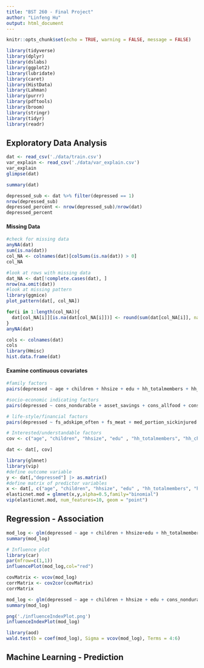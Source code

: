 ```yaml
---
title: "BST 260 - Final Project"
author: "Linfeng Hu"
output: html_document
---
```


```r
knitr::opts_chunk$set(echo = TRUE, warning = FALSE, message = FALSE)
```

```r
library(tidyverse) 
library(dplyr)
library(dslabs)
library(ggplot2)
library(lubridate) 
library(caret)
library(HistData)
library(Lahman)
library(purrr)
library(pdftools)
library(broom)
library(stringr)
library(tidyr)
library(readr)
```


## Exploratory Data Analysis
```r
dat <- read_csv('./data/train.csv')
var_explain <- read_csv('./data/var_explain.csv')
var_explain
glimpse(dat)
```


```r
summary(dat)
```

```r
depressed_sub <- dat %>% filter(depressed == 1)
nrow(depressed_sub)
depressed_percent <- nrow(depressed_sub)/nrow(dat)
depressed_percent
```

#### Missing Data
```r
#check for missing data
anyNA(dat)
sum(is.na(dat))
col_NA <- colnames(dat)[colSums(is.na(dat)) > 0]
col_NA
```

```r
#look at rows with missing data
dat_NA <- dat[!complete.cases(dat), ]
nrow(na.omit(dat))
#look at missing pattern
library(ggmice)
plot_pattern(dat[, col_NA])
```

```r
for(i in 1:length(col_NA)){
  dat[col_NA[i]][is.na(dat[col_NA[i]])] <- round(sum(dat[col_NA[i]], na.rm=TRUE)/nrow(dat))
}
anyNA(dat)
```

```r
cols <- colnames(dat)
cols
library(Hmisc)
hist.data.frame(dat)
```

#### Examine continuous covariates
```r
#family factors
pairs(depressed ~ age + children + hhsize + edu + hh_totalmembers + hh_children, dat)

#socio-economic indicating factors
pairs(depressed ~ cons_nondurable + asset_savings + cons_allfood + cons_med_total + cons_ed + cons_social + ent_total_cost, dat)

# life-style/financial factors
pairs(depressed ~ fs_adskipm_often + fs_meat + med_portion_sickinjured + ed_sch_missedpc + durable_investment, dat)
```


```r
# Interested/understandable factors
cov <- c("age", "children", "hhsize", "edu" , "hh_totalmembers", "hh_children", "cons_nondurable", "asset_savings", "cons_allfood", "cons_med_total", "cons_ed", "cons_social", "ent_total_cost", "fs_adskipm_often", "fs_meat", "med_portion_sickinjured", "ed_sch_missedpc", "durable_investment", "femaleres", "married", "depressed")

dat <- dat[, cov]
```


```r
library(glmnet)
library(vip)
#define outcome variable
y <- dat[,"depressed"] |> as.matrix()
#define matrix of predictor variables
x <- dat[, c("age", "children", "hhsize", "edu" , "hh_totalmembers", "hh_children", "cons_nondurable", "asset_savings", "cons_allfood", "cons_med_total", "cons_ed", "cons_social", "ent_total_cost", "fs_adskipm_often", "fs_meat", "med_portion_sickinjured", "ed_sch_missedpc", "durable_investment", "femaleres", "married")] |> as.matrix()
elasticnet.mod = glmnet(x,y,alpha=0.5,family="binomial")
vip(elasticnet.mod, num_features=10, geom = "point")
```


## Regression - Association
```r
mod_log <- glm(depressed ~ age + children + hhsize+edu + hh_totalmembers+ hh_children+ cons_nondurable+ asset_savings + cons_allfood+ cons_med_total+ cons_ed+ cons_social+ ent_total_cost+ fs_adskipm_often  + fs_meat + med_portion_sickinjured+ ed_sch_missedpc+ durable_investment+ femaleres + married, data = dat, family = "binomial")
summary(mod_log)

# Influence plot
library(car)
par(mfrow=c(1,1))
influencePlot(mod_log,col="red")
```

```r
covMatrix <- vcov(mod_log)
corrMatrix <- cov2cor(covMatrix)
corrMatrix 
```


```r
mod_log <- glm(depressed ~ age + children + hhsize + edu + cons_nondurable+ asset_savings + cons_ed+ cons_social+ ent_total_cost+ fs_adskipm_often  + fs_meat + med_portion_sickinjured+ ed_sch_missedpc+ durable_investment+ femaleres + married, data = dat, family = "binomial")
summary(mod_log)

png('./influenceIndexPlot.png')
influenceIndexPlot(mod_log)

library(aod)
wald.test(b = coef(mod_log), Sigma = vcov(mod_log), Terms = 4:6)
```



## Machine Learning - Prediction
```r

```





